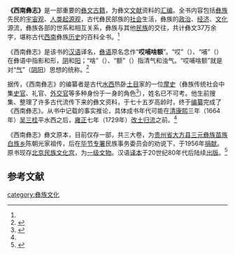 {{expand|time=2015-10-18}}
'''《西南彝志》'''是一部重要的[[彝文|彝文]][[古籍|古籍]]，为彝文[[文献|文献]]资料的[[汇编|汇编]]。全书内容包括[[彝族|彝族]]先民的[[宇宙观|宇宙观]]、[[人类起源|人类起源观]]，古代彝民部族的[[社会|社会]]生活，彝族的[[政治|政治]]、[[经济|经济]]、[[文化|文化]]源流，彝族各部的世系和相互关系，彝族与其他[[民族|民族]]的交往，共计彝文37万余字，堪称古代[[中国西南地区|西南]]彝族[[历史|历史]]的百科全书。<ref name=XNYZ/>

《西南彝志》是该书的[[汉语|汉语]]译名，[[彝语|彝语]]原名念作“'''哎哺啥额'''”。“哎”（{{IPA|ɣei˧˧}}）、“哺”（{{IPA|bu˧˧}}）在彝语中指影和形，[[阴阳|阴]]和[[阴阳|阳]]；“啥”（{{IPA|sa˨˧}}）、“额”（{{IPA|ŋe˧˩}}）指清气和浊气。“哎哺啥额”就是对“[[气|气]]”（[[阴阳|阴阳]]）思想的统称。<ref>{{cite journal zh |author=冯利|year=1985|title=《西南彝志》的宇宙观试探|journal=[[中央民族学院|中央民族学院]]学报|issue=1|pages=35-38}}</ref>

据传，《西南彝志》的编纂者是古代[[水西|水西]]热卧[[土目|土目]]家的一位[[摩史|摩史]]（彝族传统社会中集[[史官|史官]]、礼官、[[外交官|外交官]]等多种身份于一身的角色<ref>{{cite journal zh |author=王俊、吴勰、罗沁、文启扬、王明亮|year=2014|title=论“摩史”在彝族民间信仰中的地位和作用——基于彝文古籍《摩史苏》的文本分析与田野调查|journal=[[毕节学院|毕节学院]]学报|issue=2|pages=21-26}}</ref>），姓名已不可考。他生前搜集、整理了许多古代流传下来的彝文资料，于七十五岁高龄时，终于[[编纂|编纂]]完成了《西南彝志》。从书中记载的事实推论，具体成书年代可能在[[清|清]][[康熙|康熙]]三年（1664年）[[吴三桂|吴三桂]]平水西之后，[[雍正|雍正]]七年（1729年）[[改土归流|改土归流]]之前。<ref name=XNYZ/>

《西南彝志》彝文原本，目前仅存一部，共三大卷，为[[贵州省|贵州省]][[大方县|大方县]][[三元彝族苗族白族乡|三元彝族苗族白族乡]]陈朝光家祖传，后在[[毕节|毕节专署]]民族事务委员会的劝说下，于1956年[[捐献|捐献]]。原书现存[[北京|北京]][[民族文化宫|民族文化宫]]，为[[一级文物|一级文物]]。汉语[[译本|译本]]于20世纪80年代后陆续[[出版|出版]]。<ref name=XNYZ>{{cite journal zh |author=耿恒|year=1981|title=贵州彝文古籍《西南彝志》选集审稿会议在毕节召开|journal=贵州民族研究|issue=1|pages=100-101}}</ref>

==参考文献==
{{reflist}}

[[category:彝族文化|category:彝族文化]]